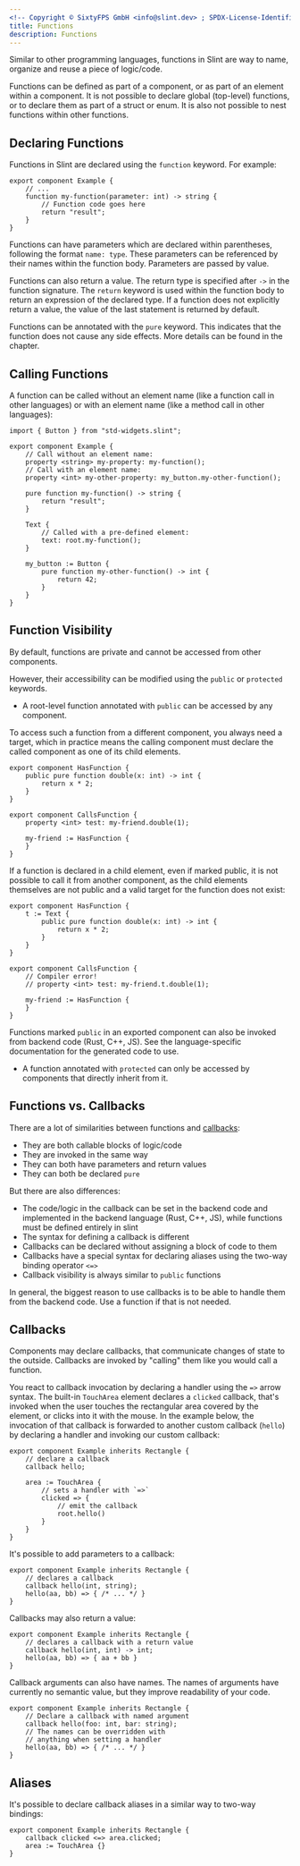 ```yaml
---
<!-- Copyright © SixtyFPS GmbH <info@slint.dev> ; SPDX-License-Identifier: MIT -->
title: Functions
description: Functions
---
```



Similar to other programming languages, functions in Slint are way to name, organize and reuse
a piece of logic/code.

Functions can be defined as part of a component, or as part of an element within a component.
It is not possible to declare global (top-level) functions, or to declare them as part of a
struct or enum. It is also not possible to nest functions within other functions.

## Declaring Functions

Functions in Slint are declared using the `function` keyword. For example:

```slint
export component Example {
    // ...
    function my-function(parameter: int) -> string {
        // Function code goes here
        return "result";
    }
}
```

Functions can have parameters which are declared within parentheses, following the format `name: type`.
These parameters can be referenced by their names within the function body. Parameters are passed by
value.

Functions can also return a value. The return type is specified after `->` in the function signature.
The `return` keyword is used within the function body to return an expression of the declared type.
If a function does not explicitly return a value, the value of the last statement is returned by default.

Functions can be annotated with the `pure` keyword.
This indicates that the function does not cause any side effects.
More details can be found in the <Link type="Purity" /> chapter.

## Calling Functions

A function can be called without an element name (like a function call in other languages) or with
an element name (like a method call in other languages):

```slint
import { Button } from "std-widgets.slint"; 

export component Example {
    // Call without an element name:
    property <string> my-property: my-function();
    // Call with an element name:
    property <int> my-other-property: my_button.my-other-function();

    pure function my-function() -> string {
        return "result";
    }

    Text {
        // Called with a pre-defined element:
        text: root.my-function();
    }

    my_button := Button {
        pure function my-other-function() -> int {
            return 42;
        }
    }
}
```



## Function Visibility

By default, functions are private and cannot be accessed from other components.

However, their accessibility can be modified using the `public` or `protected` keywords.

- A root-level function annotated with `public` can be accessed by any component.

To access such a function from a different component, you always need a target, which in practice
means the calling component must declare the called component as one of its child elements.

```slint
export component HasFunction {
    public pure function double(x: int) -> int {
        return x * 2;
    }
}

export component CallsFunction {
    property <int> test: my-friend.double(1);

    my-friend := HasFunction {
    }
}
```

If a function is declared in a child element, even if marked public, it is not possible to call it
from another component, as the child elements themselves are not public and a valid target for the
function does not exist:

```slint
export component HasFunction {
    t := Text {
        public pure function double(x: int) -> int {
            return x * 2;
        }
    }
}

export component CallsFunction {
    // Compiler error!
    // property <int> test: my-friend.t.double(1);

    my-friend := HasFunction {
    }
}
```

Functions marked `public` in an exported component can also be invoked from backend code (Rust, C++, JS).
See the language-specific documentation for the generated code to use.

- A function annotated with `protected` can only be accessed by components that directly inherit from it.

## Functions vs. Callbacks

There are a lot of similarities between functions and [callbacks](#callbacks):

- They are both callable blocks of logic/code
- They are invoked in the same way
- They can both have parameters and return values
- They can both be declared `pure`

But there are also differences:

- The code/logic in the callback can be set in the backend code and implemented in the backend language
  (Rust, C++, JS), while functions must be defined entirely in slint
- The syntax for defining a callback is different
- Callbacks can be declared without assigning a block of code to them
- Callbacks have a special syntax for declaring aliases using the two-way binding operator `<=>`
- Callback visibility is always similar to `public` functions

In general, the biggest reason to use callbacks is to be able to handle them from the backend code. Use
a function if that is not needed.

## Callbacks
Components may declare callbacks, that communicate changes of state
to the outside. Callbacks are invoked by "calling" them like you would
call a function.

You react to callback invocation by declaring a handler using the `=>` arrow syntax.
The built-in `TouchArea` element declares a `clicked` callback, that's invoked
when the user touches the rectangular area covered by the element, or clicks into
it with the mouse. In the example below, the invocation of that callback is forwarded
to another custom callback (`hello`) by declaring a handler and invoking our
custom callback:

```slint
export component Example inherits Rectangle {
    // declare a callback
    callback hello;

    area := TouchArea {
        // sets a handler with `=>`
        clicked => {
            // emit the callback
            root.hello()
        }
    }
}
```

It's possible to add parameters to a callback:

```slint
export component Example inherits Rectangle {
    // declares a callback
    callback hello(int, string);
    hello(aa, bb) => { /* ... */ }
}
```

Callbacks may also return a value:

```slint
export component Example inherits Rectangle {
    // declares a callback with a return value
    callback hello(int, int) -> int;
    hello(aa, bb) => { aa + bb }
}
```

Callback arguments can also have names.
The names of arguments have currently no semantic value, but they improve readability of your code.

```slint
export component Example inherits Rectangle {
    // Declare a callback with named argument
    callback hello(foo: int, bar: string);
    // The names can be overridden with
    // anything when setting a handler
    hello(aa, bb) => { /* ... */ }
}
```

## Aliases

It's possible to declare callback aliases in a similar way to two-way bindings:

```slint
export component Example inherits Rectangle {
    callback clicked <=> area.clicked;
    area := TouchArea {}
}
```

